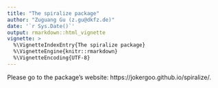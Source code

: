 ```yaml
---
title: "The spiralize package"
author: "Zuguang Gu (z.gu@dkfz.de)"
date: '`r Sys.Date()`'
output: rmarkdown::html_vignette
vignette: >
  %\VignetteIndexEntry{The spiralize package}
  %\VignetteEngine{knitr::rmarkdown}
  %\VignetteEncoding{UTF-8}
---
```



Please go to the package's website: https://jokergoo.github.io/spiralize/.


